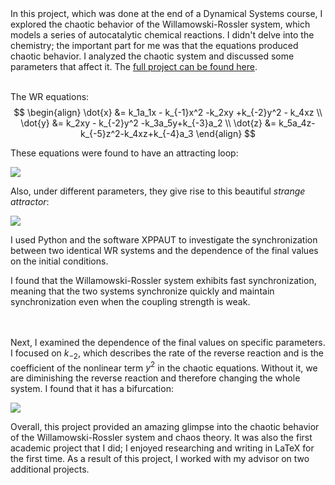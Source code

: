 

<MarkdownLayout headline="Analysis of<strong>&nbspchaos&nbsp</strong>in Willamowski-Rossler reaction.">
In this project, which was done at the end of a Dynamical Systems course, I explored the chaotic behavior of the Willamowski-Rossler system, which models a series of autocatalytic chemical reactions. I didn't delve into the chemistry; the important part for me was that the equations produced chaotic behavior. I analyzed the chaotic system and discussed some parameters that affect it. The <a class="textlink" href="https://github.com/nadav7679/dynamical_systems/blob/master/Final_Project/Chemical_reactions_FIN_18_02.pdf">full project can be found here</a>.
<br></br>

The WR equations:
$$
\begin{align}
    \dot{x} &= k_1a_1x - k_{-1}x^2 -k_2xy +k_{-2}y^2 - k_4xz \\
    \dot{y} &= k_2xy - k_{-2}y^2 -k_3a_5y+k_{-3}a_2 \\
    \dot{z} &= k_5a_4z-k_{-5}z^2-k_4xz+k_{-4}a_3 
\end{align}
$$

These equations were found to have an attracting loop:

<img src="/projects_media/wr-chaos/loop.gif"/>

Also, under different parameters, they give rise to this beautiful _strange attractor_:

<img src="/projects_media/wr-chaos/chaos.png"/>

I used Python and the software XPPAUT to investigate the synchronization between two identical WR systems and the dependence of the final values on the initial conditions.

I found that the Willamowski-Rossler system exhibits fast synchronization, meaning that the two systems synchronize quickly and maintain synchronization even when the coupling strength is weak.

<br></br>
Next, I examined the dependence of the final values on specific parameters. I focused on $k_{-2}$, which describes the rate of the reverse reaction and is the coefficient of the nonlinear term $y^2$ in the chaotic equations. Without it, we are diminishing the reverse reaction and therefore changing the whole system.
I found that it has a bifurcation:

<img src="/projects_media/wr-chaos/x1_k2_bifn.png"/>

Overall, this project provided an amazing glimpse into the chaotic behavior of the Willamowski-Rossler system and chaos theory. It was also the first academic project that I did; I enjoyed researching and writing in LaTeX for the first time. As a result of this project, I worked with my advisor on two additional projects.
</MarkdownLayout>

